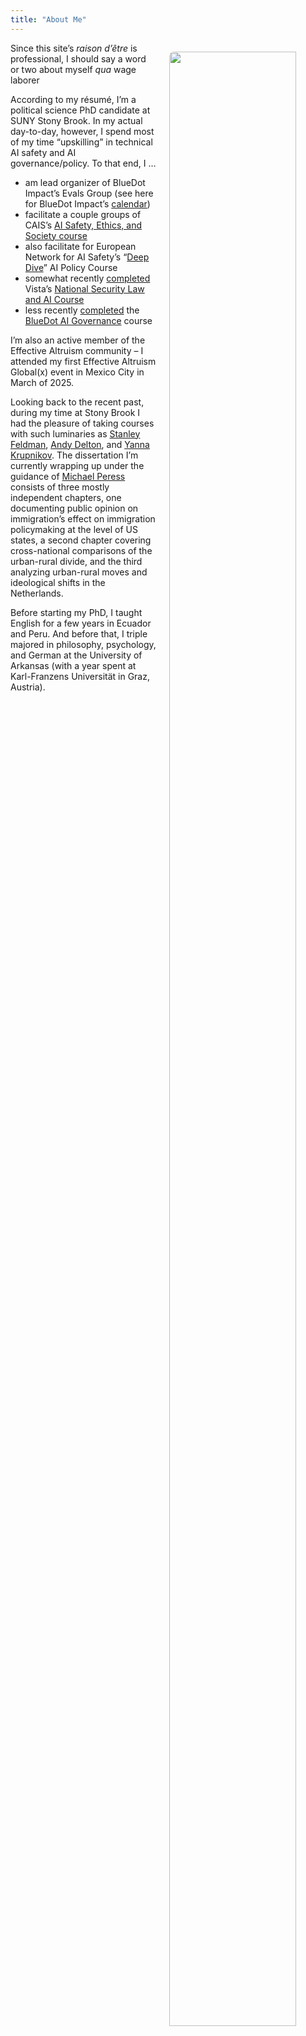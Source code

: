 ```yaml
---
title: "About Me"
---
```



<div style="float: right; margin-left: 20px; margin-bottom: 15px; width: 250px;">
![](image_assets/IMG_9758.jpeg){fig-alt="Professional headshot of Justin Dollman" width="90%" style="border-radius: 8px;"}
</div>

Since this site's *raison d'être* is professional, I should say a word or two about myself *qua* wage laborer

According to my résumé, I'm a political science PhD candidate at SUNY Stony Brook. In my actual day-to-day, however, I spend most of my time "upskilling" in technical AI safety and AI governance/policy. To that end, I ...

- am lead organizer of BlueDot Impact's Evals Group (see here for BlueDot Impact's [calendar](https://lu.ma/aisafetycommunityevents))
- facilitate a couple groups of CAIS's [AI Safety, Ethics, and Society course](https://www.aisafetybook.com/virtual-course)
- also facilitate for European Network for AI Safety's "[Deep Dive](https://docs.google.com/document/d/1FbbhWto1zrlCXyGjNQ_kd4l7sgsuMz053EXfL1ODfkg/edit?tab=t.0#heading=h.v9heqvs05mt2)" AI Policy Course
- somewhat recently [completed](https://credsverse.com/credentials/0050b38b-43ab-474f-b13e-ecc70bb2c393) Vista's [National Security Law and AI Course](https://vistainstituteai.org/programs/national-security-law-ai)
- less recently [completed](https://course.bluedot.org/certification?id=rec9yoVWhpX6wsDiY) the [BlueDot AI Governance](https://aisafetyfundamentals.com/governance/) course

I'm also an active member of the Effective Altruism community -- I attended my first Effective Altruism Global(x) event in Mexico City in March of 2025.

Looking back to the recent past, during my time at Stony Brook I had the pleasure of taking courses with such luminaries as [Stanley Feldman](https://en.wikipedia.org/wiki/Stanley_Feldman_(political_scientist)), [Andy Delton](https://sites.google.com/site/andrewdeltonpubs/), and [Yanna Krupnikov](https://en.wikipedia.org/wiki/Yanna_Krupnikov). The dissertation I'm currently wrapping up under the guidance of [Michael Peress](http://www.michaelperess.com/) consists of three mostly independent chapters, one documenting public opinion on immigration's effect on immigration policymaking at the level of US states, a second chapter covering cross-national comparisons of the urban-rural divide, and the third analyzing urban-rural moves and ideological shifts in the Netherlands.

Before starting my PhD, I taught English for a few years in Ecuador and Peru. And before that, I triple majored in philosophy, psychology, and German at the University of Arkansas (with a year spent at Karl-Franzens Universität in Graz, Austria).